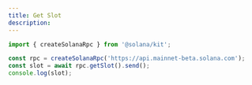 ```yaml
---
title: Get Slot
description: 
---
```


```js
import { createSolanaRpc } from '@solana/kit';

const rpc = createSolanaRpc('https://api.mainnet-beta.solana.com');
const slot = await rpc.getSlot().send();
console.log(slot);
```